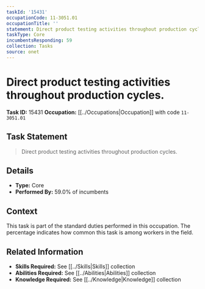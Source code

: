 ```yaml
---
taskId: '15431'
occupationCode: 11-3051.01
occupationTitle: ''
statement: Direct product testing activities throughout production cycles.
taskType: Core
incumbentsResponding: 59
collection: Tasks
source: onet
---
```

# Direct product testing activities throughout production cycles.

**Task ID:** 15431
**Occupation:** [[../Occupations|Occupation]] with code `11-3051.01`

## Task Statement

> Direct product testing activities throughout production cycles.

## Details

- **Type:** Core
- **Performed By:** 59.0% of incumbents

## Context

This task is part of the standard duties performed in this occupation. The percentage indicates how common this task is among workers in the field.

## Related Information

- **Skills Required:** See [[../Skills|Skills]] collection
- **Abilities Required:** See [[../Abilities|Abilities]] collection
- **Knowledge Required:** See [[../Knowledge|Knowledge]] collection
